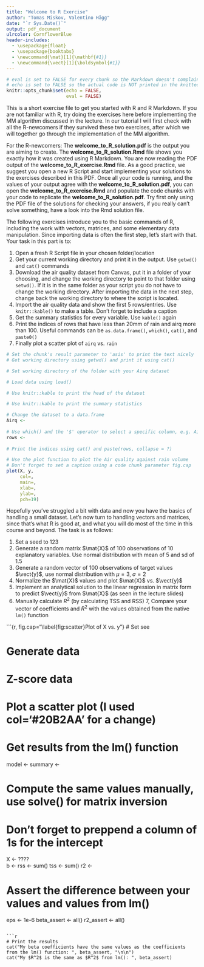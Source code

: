 ```yaml
---
title: "Welcome to R Exercise"
author: "Tomas Miskov, Valentino Hägg"
date: "`r Sys.Date()`"
output: pdf_document
ulrcolor: CornflowerBlue
header-includes:
  - \usepackage{float}
  - \usepackage{booktabs}
  - \newcommand{\mat}[1]{\mathbf{#1}}
  - \newcommand{\vect}[1]{\boldsymbol{#1}}
---
```

```r
# eval is set to FALSE for every chunk so the Markdown doesn't complain as you work through the chunks. Inside every chunk set eval to TRUE for output to show after knitting. Or change the setting in this chunk to eval = TRUE
# echo is set to FALSE so the actual code is NOT printed in the knitted PDF
knitr::opts_chunk$set(echo = FALSE,
                      eval = FALSE)
```

This is a short exercise file to get you started with R and R Markdown. If you are not familiar with R, try doing the exercises here before implementing the MM algorithm discussed in the lecture. In our tutorial I will first check with all the R-newcomers if they survived these two exercises, after which we will together go through the implementation of the MM algorithm.

For the R-newcomers: The **welcome_to_R_solution.pdf** is the output you are aiming to create. The **welcome_to_R_solution.Rmd** file shows you exactly how it was created using R Markdown. You are now reading the PDF output of the **welcome_to_R_exercise.Rmd** file. As a good practice, we suggest you open a new R Script and start implementing your solutions to the exercises described in this PDF. Once all your code is running, and the values of your output agree with the **welcome_to_R_solution.pdf**, you can open the **welcome_to_R_exercise.Rmd** and populate the code chunks with your code to replicate the **welcome_to_R_solution.pdf**. Try first only using the PDF file of the solutions for checking your answers, if you really can't solve something, have a look into the Rmd solution file.

\section{Data Manipulation}

The following exercises introduce you to the basic commands of R, including the work with vectors, matrices, and some elementary data manipulation. Since importing data is often the first step, let's start with that. Your task in this part is to:

1. Open a fresh R Script file in your chosen folder/location
2. Get your current working directory and print it in the output. Use `getwd()` and `cat()` commands
3. Download the air quality dataset from Canvas, put it in a folder of your choosing, and change the working directory to point to that folder using `setwd()`. If it is in the same folder as your script you do not have to change the working directory. After importing the data in the next step, change back the working directory to where the script is located.
4. Import the air quality data and show the first 5 rows/entries. Use `knitr::kable()` to make a table. Don't forget to include a caption
5. Get the summary statistics for every variable. Use `kable()` again
6. Print the indices of rows that have less than 20mm of rain and airq more than 100. Useful commands can be `as.data.frame()`, `which()`, `cat()`, and `paste0()`
7. Finally plot a scatter plot of `airq` vs. `rain`


```r
# Set the chunk's result parameter to 'asis' to print the text nicely
# Get working directory using getwd() and print it using cat()

# Set working directory of the folder with your Airq dataset

# Load data using load()

```

```r
# Use knitr::kable to print the head of the dataset


```

```r
# Use knitr::kable to print the summary statistics

```

```r
# Change the dataset to a data.frame
Airq <- 
  
# Use which() and the '$' operator to select a specific column, e.g. Airq$rain
rows <- 
  
# Print the indices using cat() and paste(rows, collapse = ?)

```

```r
# Use the plot function to plot the Air quality against rain volume
# Don't forget to set a caption using a code chunk parameter fig.cap
plot(X, y,
     col=,
     main=,
     xlab=,
     ylab=,
     pch=19)
```

\pagebreak
\section{Handling Matrices and Vectors}

Hopefully you've struggled a bit with data and now you have the basics of handling a small dataset. Let's now turn to handling vectors and matrices, since that's what R is good at, and what you will do most of the time in this course and beyond. The task is as follows:

1. Set a seed to 123
2. Generate a random matrix $\mat{X}$ of 100 observations of 10 explanatory variables. Use normal distribution with mean of 5 and sd of 1.5
3. Generate a random vector of 100 observations of target values $\vect{y}$, use normal distribution with $\mu = 3, \; \sigma = 2$
4. Normalize the $\mat{X}$ values and plot $\mat{X}$ vs. $\vect{y}$
5. Implement an analytical solution to the linear regression in matrix form to predict $\vect{y}$ from $\mat{X}$ (as seen in the lecture slides)
6. Manually calculate $R^2$ (by calculating TSS and RSS)
7, Compare your vector of coefficients and $R^2$ with the values obtained from the native `lm()` function

```{r, fig.cap="\\label{fig:scatter}Plot of X vs. y"}
# Set see


# Generate data


# Z-score data


# Plot a scatter plot (I used col='#20B2AA' for a change)


# Get results from the lm() function
model <- 
summary <- 

# Compute the same values manually, use solve() for matrix inversion
# Don't forget to preppend a column of 1s for the intercept
X <- ????        
b <- 
rss <- sum()
tss <- sum()
r2 <- 

# Assert the difference between your values and values from lm()
eps <- 1e-6
beta_assert <- all()
r2_assert <- all()
```

```r
# Print the results
cat("My beta coefficients have the same values as the coefficients from the lm() function: ", beta_assert, "\n\n")
cat("My $R^2$ is the same as $R^2$ from lm(): ", beta_assert)
```



